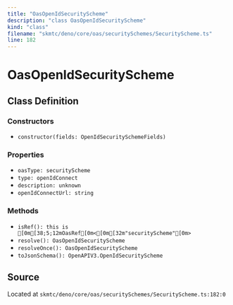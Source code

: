```yaml
---
title: "OasOpenIdSecurityScheme"
description: "class OasOpenIdSecurityScheme"
kind: "class"
filename: "skmtc/deno/core/oas/securitySchemes/SecurityScheme.ts"
line: 182
---
```


# OasOpenIdSecurityScheme

## Class Definition

### Constructors

- `constructor(fields: OpenIdSecuritySchemeFields)`

### Properties

- `oasType: securityScheme`
- `type: openIdConnect`
- `description: unknown`
- `openIdConnectUrl: string`

### Methods

- `isRef(): this is [0m[38;5;12mOasRef[0m<[0m[32m"securityScheme"[0m>`
- `resolve(): OasOpenIdSecurityScheme`
- `resolveOnce(): OasOpenIdSecurityScheme`
- `toJsonSchema(): OpenAPIV3.OpenIdSecurityScheme`

## Source

Located at `skmtc/deno/core/oas/securitySchemes/SecurityScheme.ts:182:0`
